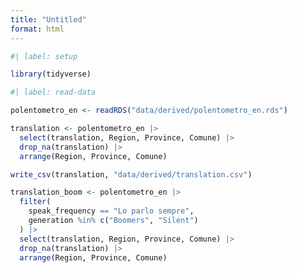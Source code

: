 ```yaml
---
title: "Untitled"
format: html
---
```


```r
#| label: setup

library(tidyverse)
```

```r
#| label: read-data

polentometro_en <- readRDS("data/derived/polentometro_en.rds")
```


```r
translation <- polentometro_en |> 
  select(translation, Region, Province, Comune) |> 
  drop_na(translation) |> 
  arrange(Region, Province, Comune)

write_csv(translation, "data/derived/translation.csv")
```

```r
translation_boom <- polentometro_en |> 
  filter(
    speak_frequency == "Lo parlo sempre",
    generation %in% c("Boomers", "Silent")
  ) |> 
  select(translation, Region, Province, Comune) |> 
  drop_na(translation) |> 
  arrange(Region, Province, Comune)
```

